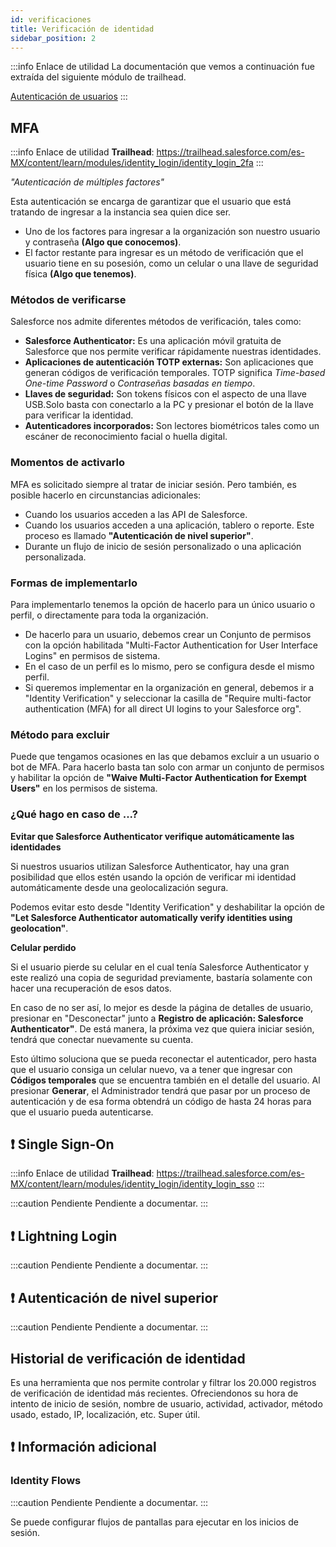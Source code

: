 ```yaml
---
id: verificaciones
title: Verificación de identidad
sidebar_position: 2
---
```


:::info Enlace de utilidad
La documentación que vemos a continuación fue extraída del siguiente módulo de trailhead.

[Autenticación de usuarios](https://trailhead.salesforce.com/es-MX/content/learn/modules/identity_login)
:::


## MFA 
:::info Enlace de utilidad
**Trailhead**: 
https://trailhead.salesforce.com/es-MX/content/learn/modules/identity_login/identity_login_2fa
:::

*"Autenticación de múltiples factores"*

Esta autenticación se encarga de garantizar que el usuario que está tratando de ingresar a la instancia
sea quien dice ser.

* Uno de los factores para ingresar a la organización son nuestro usuario y contraseña **(Algo que conocemos)**.
* El factor restante para ingresar es un método de verificación que el usuario tiene en su posesión, como un celular o una llave de seguridad 
física **(Algo que tenemos)**.

### Métodos de verificarse
Salesforce nos admite diferentes métodos de verificación, tales como: 
* **Salesforce Authenticator:** Es una aplicación móvil gratuita de Salesforce que nos permite verificar rápidamente nuestras identidades.
* **Aplicaciones de autenticación TOTP externas:** Son aplicaciones que generan códigos de verificación temporales. TOTP significa *Time-based One-time Password* o *Contraseñas basadas en tiempo*. 
* **Llaves de seguridad:** Son tokens físicos con el aspecto de una llave USB.Solo basta con conectarlo a la PC y presionar el botón
de la llave para verificar la identidad.
* **Autenticadores incorporados:** Son lectores biométricos tales como un escáner de reconocimiento facial
o huella digital.

### Momentos de activarlo
MFA es solicitado siempre al tratar de iniciar sesión. Pero también, es posible hacerlo en circunstancias adicionales:
* Cuando los usuarios acceden a las API de Salesforce.
* Cuando los usuarios acceden a una aplicación, tablero o reporte. Este proceso es llamado **"Autenticación de nivel superior"**.
* Durante un flujo de inicio de sesión personalizado o una aplicación personalizada.


### Formas de implementarlo
Para implementarlo tenemos la opción de hacerlo para un único usuario o perfil, o directamente para toda la organización.
* De hacerlo para un usuario, debemos crear un Conjunto de permisos con la opción habilitada "Multi-Factor Authentication for User Interface Logins" en permisos de sistema.
* En el caso de un perfil es lo mismo, pero se configura desde el mismo perfil.
* Si queremos implementar en la organización en general, debemos ir a "Identity Verification" y seleccionar la casilla de "Require multi-factor authentication (MFA) for all direct UI logins to your Salesforce org".

### Método para excluir
Puede que tengamos ocasiones en las que debamos excluir a un usuario o bot de MFA. Para hacerlo basta tan solo con armar un conjunto de permisos y habilitar la opción de **"Waive Multi-Factor Authentication for Exempt Users"** 
en los permisos de sistema.


### ¿Qué hago en caso de ...?

**Evitar que Salesforce Authenticator verifique automáticamente las identidades**

Si nuestros usuarios utilizan Salesforce Authenticator, hay una gran posibilidad que ellos estén usando la opción de verificar mi identidad automáticamente desde una geolocalización 
segura.

Podemos evitar esto desde "Identity Verification" y deshabilitar la opción de **"Let Salesforce Authenticator automatically verify identities using geolocation"**.

**Celular perdido** 

Si el usuario pierde su celular en el cual tenía Salesforce Authenticator y este realizó una copia de seguridad previamente, bastaría solamente con hacer una recuperación
de esos datos. 

En caso de no ser así, lo mejor es desde la página de detalles de usuario, presionar en "Desconectar" junto a **Registro de aplicación: Salesforce Authenticator"**.
De está manera, la próxima vez que quiera iniciar sesión, tendrá que conectar nuevamente su cuenta.

Esto último soluciona que se pueda reconectar el autenticador, pero hasta que el usuario consiga un celular nuevo, va a tener que ingresar con **Códigos temporales** que se encuentra también
en el detalle del usuario. Al presionar **Generar**, el Administrador tendrá que pasar por un proceso de autenticación y de esa forma obtendrá un código de hasta 24 horas para que el usuario pueda autenticarse.


## :exclamation: Single Sign-On
:::info Enlace de utilidad
**Trailhead**: 
https://trailhead.salesforce.com/es-MX/content/learn/modules/identity_login/identity_login_sso
:::

:::caution Pendiente
Pendiente a documentar.
:::

## :exclamation: Lightning Login
:::caution Pendiente
Pendiente a documentar.
:::


## :exclamation: Autenticación de nivel superior
:::caution Pendiente
Pendiente a documentar.
:::

## Historial de verificación de identidad
Es una herramienta que nos permite controlar y filtrar los 20.000 registros de verificación de identidad más recientes. Ofreciendonos su hora de intento de inicio de sesión, 
nombre de usuario, actividad, activador, método usado, estado, IP, localización, etc. Super útil.


## :exclamation: Información adicional

### Identity Flows
:::caution Pendiente
Pendiente a documentar.
:::

Se puede configurar flujos de pantallas para ejecutar en los inicios de sesión.




